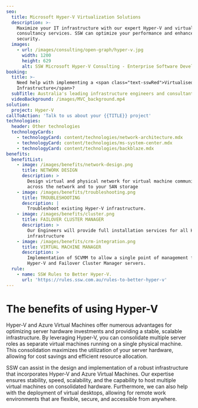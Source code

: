 ```yaml
---
seo:
  title: Microsoft Hyper-V Virtualization Solutions
  description: >-
    Maximize your IT infrastructure with our expert Hyper-V and virtualization
    consultancy services. SSW can optimize your performance and enhance
    security.
  images:
    - url: /images/consulting/open-graph/hyper-v.jpg
      width: 1200
      height: 629
      alt: SSW Microsoft Hyper-V Consulting - Enterprise Software Development
booking:
  title: >-
    Need help with implementing a <span class="text-sswRed">Virtualised Server
    Infrastructure</span>?
  subTitle: Australia's leading infrastructure engineers and consultants
  videoBackground: /images/MVC_background.mp4
solution:
  project: Hyper-V
callToAction: 'Talk to us about your {{TITLE}} project'
technologies:
  header: Other technologies
  technologyCards:
    - technologyCard: content/technologies/network-architecture.mdx
    - technologyCard: content/technologies/ms-system-center.mdx
    - technologyCard: content/technologies/backblaze.mdx
benefits:
  benefitList:
    - image: /images/benefits/network-design.png
      title: NETWORK DESIGN
      description: >
        Design virtual and physical network for virtual machine communication
        across the network and to your SAN storage
    - image: /images/benefits/troubleshooting.png
      title: TROUBLESHOOTING
      description: |
        Troubleshoot existing Hyper-V infrastructure.
    - image: /images/benefits/cluster.png
      title: FAILOVER CLUSTER MANAGER
      description: >
        Our Engineers will provide full installation services for all Hyper-V
        infrastructure
    - image: /images/benefits/crm-integration.png
      title: VIRTUAL MACHINE MANAGER
      description: >
        Implementation of SCVMM to allow a single point of management for all
        Hyper-V and Failover Cluster Manager servers.
  rule:
    - name: SSW Rules to Better Hyper-V.
      url: 'https://rules.ssw.com.au/rules-to-better-hyper-v'
---
```


# The benefits of using Hyper-V

Hyper-V and Azure Virtual Machines offer numerous advantages for optimizing server hardware investments and providing a stable, scalable infrastructure. By leveraging Hyper-V, you can consolidate multiple server roles as separate virtual machines running on a single physical machine. This consolidation maximizes the utilization of your server hardware, allowing for cost savings and efficient resource allocation.

SSW can assist in the design and implementation of a robust infrastructure that incorporates Hyper-V and Azure Virtual Machines. Our expertise ensures stability, speed, scalability, and the capability to host multiple virtual machines on consolidated hardware. Furthermore, we can also help with the deployment of virtual desktops, allowing for remote work environments that are flexible, secure, and accessible from anywhere.
